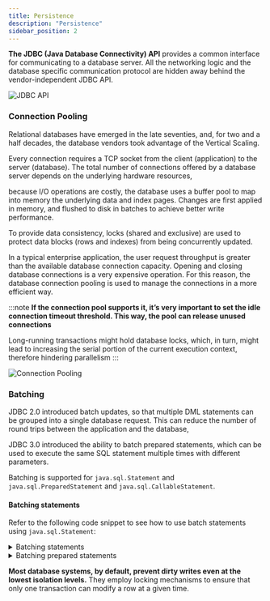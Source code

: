 ```yaml
---
title: Persistence
description: "Persistence"
sidebar_position: 2
---
```


**The JDBC (Java Database Connectivity) API** provides a common interface for communicating to a database server.
All the networking logic and the database specific communication protocol are hidden away behind
the vendor-independent JDBC API.

![JDBC API](./img/jdbc-api.png)



### Connection Pooling
Relational databases have emerged in the late seventies, and, for two and a half decades,
the database vendors took advantage of the Vertical Scaling.

Every connection requires a TCP socket from the client (application) to the server (database).
The total number of connections offered by a database server depends on the underlying hardware resources, 

because I/O operations are costly, the database uses a buffer pool to map into memory
the underlying data and index pages.
Changes are first applied in memory, and flushed to disk in batches to achieve better write performance.

To provide data consistency, locks (shared and exclusive) are used to protect data 
blocks (rows and indexes) from being concurrently updated.


In a typical enterprise application, the user request throughput is greater than the available database
connection capacity. Opening and closing database connections is a very expensive operation.
For this reason, the database connection pooling is used to manage the connections in a more efficient way.

:::note
**If the connection pool supports it, it’s very important to set the idle connection timeout threshold.
This way, the pool can release unused connections**

Long-running transactions might hold database locks, which, in turn, 
might lead to increasing the serial portion of the current execution context,
therefore hindering parallelism
:::

![Connection Pooling](./img/datasource.svg)

### Batching
JDBC 2.0 introduced batch updates, so that multiple DML statements can be grouped into a single database request.
This can reduce the number of round trips between the application and the database,

JDBC 3.0 introduced the ability to batch prepared statements, which can be used to execute the same SQL statement multiple times with different parameters.

Batching is supported for `java.sql.Statement` and `java.sql.PreparedStatement` and `java.sql.CallableStatement`.

#### Batching statements
Refer to the following code snippet to see how to use batch statements using `java.sql.Statement`:

<details>
    <summary>Batching statements</summary>

    ```java
    try (Connection connection = dataSource.getConnection();
         Statement statement = connection.createStatement()) {
        statement.addBatch("INSERT INTO employee (id, name) VALUES (1, 'John')");
        statement.addBatch("INSERT INTO employee (id, name) VALUES (2, 'Jane')");
        statement.addBatch("INSERT INTO employee (id, name) VALUES (3, 'Doe')");

        # The numbers of database rows affected by statement is included in the return value of the method.
        int [] updateCounts = statement.executeBatch();
        System.out.println(Arrays.toString(updateCounts));
    }
    ```
</details>

<details>
<summary>Batching prepared statements</summary>
```java
try (Connection connection = dataSource.getConnection();
     PreparedStatement preparedStatement = connection.prepareStatement("INSERT INTO employee (id, name) VALUES (?, ?)")) {
    preparedStatement.setInt(1, 1);
    preparedStatement.setString(2, "John");
    preparedStatement.addBatch();

    preparedStatement.setInt(1, 2);
    preparedStatement.setString(2, "Jane");
    preparedStatement.addBatch();

    preparedStatement.setInt(1, 3);
    preparedStatement.setString(2, "Doe");
    preparedStatement.addBatch();

    int [] updateCounts = preparedStatement.executeBatch();
    System.out.println(Arrays.toString(updateCounts));
}
```
</details>

For dynamic statements, PreparedStatement provides better performance (when enabling batching)
and stronger security guarantees. Most ORM tools use prepared statements, 
and since entities are inserted/update/deleted individually, they can take advantage of batching.

:::tip
As a rule of thumb you should always measure the performance improvement for various batch
sizes. In practice, a relatively low value (between 10 and 30) is usually a good choice
:::

---
### Caching

Caching is a technique used to store frequently accessed data in memory, so that it can be retrieved faster.
Caching is a crucial aspect of optimizing the performance of the persistence layer in applications. 

In database systems, caching can be done at different levels:
- **Statement Caching**: Database systems often incur overhead in parsing and generating execution plans for SQL statements. Statement caching allows reuse of these plans for subsequent executions of the same statement, leading to substantial performance gains, particularly for frequently executed queries in high-throughput OLTP systems.
- **Server-Side Statement Caching**: Database vendors provide execution plan caches where the statement string is hashed and used as a key to retrieve cached plans. Using parameterized queries (e.g., PreparedStatements) instead of dynamic SQL statements is crucial for effective server-side statement caching.
- **Client-Side Statement** Caching: JDBC drivers can cache statement objects, reducing client-side processing time and resource consumption. The goal is to minimize transaction response time by reusing already-constructed statements and their associated metadata.

The SQL statement is parsed and compiled for each execution, which can lead to performance degradation.

`SQLString` becomes the cache key, so the same SQL statement is compiled only once.
*PreparedStatement(s)* and *CallableStatement(s)* have a better chance of getting reused

:::note
The shorter the query processing time, the quicker the row-level locks are
released, and the more scalable the data access layer becomes.
It is important for **scalability** to minimize the time spent in the database.
:::

There are two ways to limit the number of rows returned by a query:
- **Limiting**: The application retrieves a fixed number of rows from the result set in query. e.g. `LIMIT` in MySQL, `ROWNUM` in Oracle, `FETCH FIRST` in DB2.
- **Max Row count**: Configuiring the database to limit the number of rows returned by a query.

---

:::tip
The auto-sharding topology is similar to the Multi-Master replication architecture as it can increase
throughput by distributing incoming load to multiple machines. While in a Multi-Master replicated
environment every node stores the whole database, the auto-sharding cluster distributes data so
that each shard is only a subset of the whole database.
:::


--- 

<details>
<summary>Dirty Write</summary>

A **dirty write** occurs when two concurrent transactions are allowed to modify the same row simultaneously, leading to data integrity issues. In essence, one transaction overwrites the uncommitted changes of another, resulting in a **lost update**.

Here's a scenario illustrating a dirty write:

Imagine a banking system where two transactions are trying to update an account balance simultaneously:
Transaction 1: Transfer $100 to the account
Transaction 2: Deduct $50 from the account
Initial balance: $1000

Sequence of events:
- Transaction 1 reads balance: $1000
- Transaction 1 calculates new balance: $1100
- Transaction 2 reads balance: $1000
- Transaction 2 calculates new balance: $950
- Transaction 2 writes new balance: $950
- Transaction 1 writes new balance: $1100
- Both transactions commit

Final balance: $1100

```mermaid
sequenceDiagram
    participant T1 as Transaction 1 #ff9999
    participant DB as Database #99ff99
    participant T2 as Transaction 2 #9999ff

    T1->>DB: Read balance ($1000)
    T1->>T1: Calculate new balance ($1100)
    T2->>DB: Read balance ($1000)
    T2->>T2: Calculate new balance ($950)
    T2->>DB: Write balance ($950)
    T1->>DB: Write balance ($1100)
    Note over DB: Final balance: $1100 (Incorrect)
    T2->>DB: Commit
    T1->>DB: Commit
```

In this scenario, Transaction 1's write has overwritten Transaction 2's change, resulting in a dirty write. The final balance of $1100 is incorrect, as it doesn't reflect the $50 deduction6.

**The result is a lost update.**  The system has lost the $50 deduction made by Transaction 2, leading to data inconsistency and potential financial discrepancies.

</details>



**Most database systems, by default, prevent dirty writes even at the lowest isolation levels.** They employ locking mechanisms to ensure that only one transaction can modify a row at a given time. 
